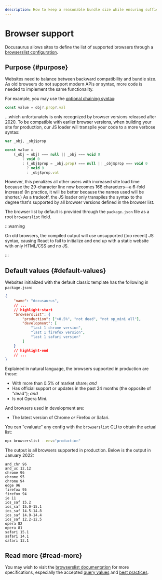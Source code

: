 ```yaml
---
description: How to keep a reasonable bundle size while ensuring sufficient browser support.
---
```


# Browser support

Docusaurus allows sites to define the list of supported browsers through a [browserslist configuration](https://github.com/browserslist/browserslist).

## Purpose {#purpose}

Websites need to balance between backward compatibility and bundle size. As old browsers do not support modern APIs or syntax, more code is needed to implement the same functionality.

For example, you may use the [optional chaining syntax](https://developer.mozilla.org/en-US/docs/Web/JavaScript/Reference/Operators/Optional_chaining):

```js
const value = obj?.prop?.val
```

...which unfortunately is only recognized by browser versions released after 2020. To be compatible with earlier browser versions, when building your site for production, our JS loader will transpile your code to a more verbose syntax:

```js
var _obj, _obj$prop

const value =
    (_obj = obj) === null || _obj === void 0
        ? void 0
        : (_obj$prop = _obj.prop) === null || _obj$prop === void 0
          ? void 0
          : _obj$prop.val
```

However, this penalizes all other users with increased site load time because the 29-character line now becomes 168 characters—a 6-fold increase! (In practice, it will be better because the names used will be shorter.) As a tradeoff, the JS loader only transpiles the syntax to the degree that's supported by all browser versions defined in the browser list.

The browser list by default is provided through the `package.json` file as a root `browserslist` field.

:::warning

On old browsers, the compiled output will use unsupported (too recent) JS syntax, causing React to fail to initialize and end up with a static website with only HTML/CSS and no JS.

:::

## Default values {#default-values}

Websites initialized with the default classic template has the following in `package.json`:

```json title="package.json"
{
    "name": "docusaurus",
    // ...
    // highlight-start
    "browserslist": {
        "production": [">0.5%", "not dead", "not op_mini all"],
        "development": [
            "last 1 chrome version",
            "last 1 firefox version",
            "last 1 safari version"
        ]
    }
    // highlight-end
    // ...
}
```

Explained in natural language, the browsers supported in production are those:

- With more than 0.5% of market share; _and_
- Has official support or updates in the past 24 months (the opposite of "dead"); _and_
- Is not Opera Mini.

And browsers used in development are:

- The latest version of Chrome _or_ Firefox _or_ Safari.

You can "evaluate" any config with the `browserslist` CLI to obtain the actual list:

```bash
npx browserslist --env="production"
```

The output is all browsers supported in production. Below is the output in January 2022:

```text
and_chr 96
and_uc 12.12
chrome 96
chrome 95
chrome 94
edge 96
firefox 95
firefox 94
ie 11
ios_saf 15.2
ios_saf 15.0-15.1
ios_saf 14.5-14.8
ios_saf 14.0-14.4
ios_saf 12.2-12.5
opera 82
opera 81
safari 15.1
safari 14.1
safari 13.1
```

## Read more {#read-more}

You may wish to visit the [browserslist documentation](https://github.com/browserslist/browserslist/blob/main/README.md) for more specifications, especially the accepted [query values](https://github.com/browserslist/browserslist/blob/main/README.md#queries) and [best practices](https://github.com/browserslist/browserslist/blob/main/README.md#best-practices).
